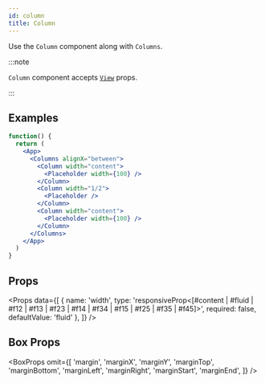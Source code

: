```yaml
---
id: column
title: Column
---
```



Use the `Column` component along with `Columns`.

:::note

`Column` component accepts [`View`](https://reactnative.dev/docs/view) props.

:::

## Examples

```jsx live
function() {
  return (
    <App>
      <Columns alignX="between">
        <Column width="content">
          <Placeholder width={100} />
        </Column>
        <Column width="1/2">
          <Placeholder />
        </Column>
        <Column width="content">
          <Placeholder width={100} />
        </Column>
      </Columns>
    </App>
  )
}
```

## Props

<Props
  data={[
    {
      name: 'width',
      type: 'responsiveProp<[#content | #fluid | #f12 | #f13 | #f23 | #f14 | #f34 | #f15 | #f25 | #f35 | #f45]>',
      required: false,
      defaultValue: 'fluid'
    },
  ]}
/>


## Box Props

<BoxProps omit={[
  'margin',
  'marginX',
  'marginY',
  'marginTop',
  'marginBottom',
  'marginLeft',
  'marginRight',
  'marginStart',
  'marginEnd',
]} />
